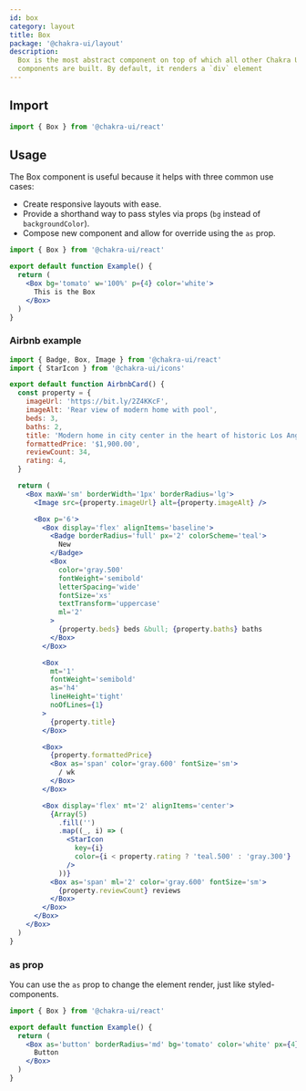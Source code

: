 ```yaml
---
id: box
category: layout
title: Box
package: '@chakra-ui/layout'
description:
  Box is the most abstract component on top of which all other Chakra UI
  components are built. By default, it renders a `div` element
---
```


## Import

```js
import { Box } from '@chakra-ui/react'
```

## Usage

The Box component is useful because it helps with three common use cases:

- Create responsive layouts with ease.
- Provide a shorthand way to pass styles via props (`bg` instead of
  `backgroundColor`).
- Compose new component and allow for override using the `as` prop.

```jsx
import { Box } from '@chakra-ui/react'

export default function Example() {
  return (
    <Box bg='tomato' w='100%' p={4} color='white'>
      This is the Box
    </Box>
  )
}
```

### Airbnb example

```jsx
import { Badge, Box, Image } from '@chakra-ui/react'
import { StarIcon } from '@chakra-ui/icons'

export default function AirbnbCard() {
  const property = {
    imageUrl: 'https://bit.ly/2Z4KKcF',
    imageAlt: 'Rear view of modern home with pool',
    beds: 3,
    baths: 2,
    title: 'Modern home in city center in the heart of historic Los Angeles',
    formattedPrice: '$1,900.00',
    reviewCount: 34,
    rating: 4,
  }

  return (
    <Box maxW='sm' borderWidth='1px' borderRadius='lg'>
      <Image src={property.imageUrl} alt={property.imageAlt} />

      <Box p='6'>
        <Box display='flex' alignItems='baseline'>
          <Badge borderRadius='full' px='2' colorScheme='teal'>
            New
          </Badge>
          <Box
            color='gray.500'
            fontWeight='semibold'
            letterSpacing='wide'
            fontSize='xs'
            textTransform='uppercase'
            ml='2'
          >
            {property.beds} beds &bull; {property.baths} baths
          </Box>
        </Box>

        <Box
          mt='1'
          fontWeight='semibold'
          as='h4'
          lineHeight='tight'
          noOfLines={1}
        >
          {property.title}
        </Box>

        <Box>
          {property.formattedPrice}
          <Box as='span' color='gray.600' fontSize='sm'>
            / wk
          </Box>
        </Box>

        <Box display='flex' mt='2' alignItems='center'>
          {Array(5)
            .fill('')
            .map((_, i) => (
              <StarIcon
                key={i}
                color={i < property.rating ? 'teal.500' : 'gray.300'}
              />
            ))}
          <Box as='span' ml='2' color='gray.600' fontSize='sm'>
            {property.reviewCount} reviews
          </Box>
        </Box>
      </Box>
    </Box>
  )
}
```

### as prop

You can use the `as` prop to change the element render, just like
styled-components.

```jsx
import { Box } from '@chakra-ui/react'

export default function Example() {
  return (
    <Box as='button' borderRadius='md' bg='tomato' color='white' px={4} h={8}>
      Button
    </Box>
  )
}
```
